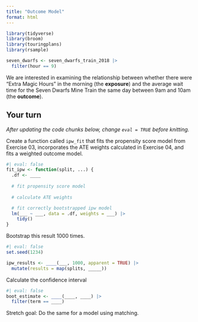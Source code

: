 ```yaml
---
title: "Outcome Model"
format: html
---
```



```r
library(tidyverse)
library(broom)
library(touringplans)
library(rsample)

seven_dwarfs <- seven_dwarfs_train_2018 |>
  filter(hour == 9)
```

We are interested in examining the relationship between whether there were "Extra Magic Hours" in the morning (the **exposure**) and the average wait time for the Seven Dwarfs Mine Train the same day between 9am and 10am (the **outcome**).

## Your turn

_After updating the code chunks below, change `eval = TRUE` before knitting._

Create a function called `ipw_fit` that fits the propensity score model from Exercise 03, incorporates the ATE weights calculated in Exercise 04, and fits a weighted outcome model.

```r
#| eval: false
fit_ipw <- function(split, ...) { 
  .df <- ____
  
  # fit propensity score model
  
  # calculate ATE weights

  # fit correctly bootstrapped ipw model 
  lm(___ ~ ___, data = .df, weights = ___) |>
    tidy() 
}
```

Bootstrap this result 1000 times.

```r
#| eval: false
set.seed(1234)

ipw_results <- ____(___, 1000, apparent = TRUE) |>
  mutate(results = map(splits, _____)) 
```


Calculate the confidence interval

```r
#| eval: false
boot_estimate <- ____(____, ____) |>
  filter(term == ____)
```


Stretch goal: Do the same for a model using matching.
